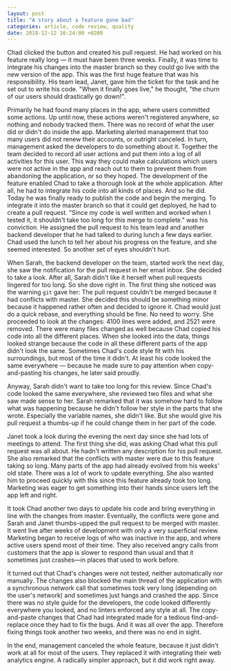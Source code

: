 ```yaml
---
layout: post
title: "A story about a feature gone bad"
categories: article, code review, quality
date: 2018-12-12 16:24:00 +0200
---
```


Chad clicked the button and created his pull request. He had worked on his feature really long — it must have been three weeks. Finally, it was time to integrate his changes into the master branch so they could go live with the new version of the app. This was the first huge feature that was his responsibility. His team lead, Janet, gave him the ticket for the task and he set out to write his code. "When it finally goes live," he thought, "the churn of our users should drastically go down!".

Primarily he had found many places in the app, where users committed some actions. Up until now, these actions weren't registered anywhere, so nothing and nobody tracked them. There was no record of what the user did or didn't do inside the app. Marketing alerted management that too many users did not renew their accounts, or outright canceled. In turn, management asked the developers to do something about it. Together the team decided to record all user actions and put them into a log of all activities for this user. This way they could make calculations which users were not active in the app and reach out to them to prevent them from abandoning the application, or so they hoped.
The development of the feature enabled Chad to take a thorough look at the whole application. After all, he had to integrate his code into all kinds of places. And so he did. Today he was finally ready to publish the code and begin the merging. To integrate it into the master branch so that it could get deployed, he had to create a pull request. "Since my code is well written and worked when I tested it, it shouldn't take too long for this merge to complete." was his conviction. He assigned the pull request to his team lead and another backend developer that he had talked to during lunch a few days earlier. Chad used the lunch to tell her about his progress on the feature, and she seemed interested. So another set of eyes shouldn't hurt.
<!--more-->
When Sarah, the backend developer on the team, started work the next day, she saw the notification for the pull request in her email inbox. She decided to take a look. After all, Sarah didn't like it herself when pull requests lingered for too long. So she dove right in. The first thing she noticed was the warning `git` gave her: The pull request couldn't be merged because it had conflicts with master. She decided this should be something minor because it happened rather often and decided to ignore it. Chad would just do a quick rebase, and everything should be fine. No need to worry.
She proceeded to look at the changes: 4100 lines were added, and 2521 were removed. There were many files changed as well because Chad copied his code into all the different places. When she looked into the data, things looked strange because the code in all these different parts of the app didn't look the same. Sometimes Chad's code style fit with his surroundings, but most of the time it didn't. At least his code looked the same everywhere — because he made sure to pay attention when copy-and-pasting his changes, he later said proudly.

Anyway, Sarah didn't want to take too long for this review. Since Chad's code looked the same everywhere, she reviewed two files and what she saw made sense to her. Sarah remarked that it was somehow hard to follow what was happening because he didn't follow her style in the parts that she wrote. Especially the variable names, she didn't like. But she would give his pull request a thumbs-up if he could change them in her part of the code.

Janet took a look during the evening the next day since she had lots of meetings to attend. The first thing she did, was asking Chad what this pull request was all about. He hadn't written any description for his pull request. She also remarked that the conflicts with master were due to this feature taking so long. Many parts of the app had already evolved from his weeks' old state. There was a lot of work to update everything. She also wanted him to proceed quickly with this since this feature already took too long. Marketing was eager to get something into their hands since users left the app left and right.

It took Chad another two days to update his code and bring everything in line with the changes from master. Eventually, the conflicts were gone and Sarah and Janet thumbs-upped the pull request to be merged with master.
It went live after weeks of development with only a very superficial review.
Marketing began to receive logs of who was inactive in the app, and where active users spend most of their time. They also received angry calls from customers that the app is slower to respond than usual and that it sometimes just crashes—in places that used to work before.

It turned out that Chad's changes were not tested, neither automatically nor manually. The changes also blocked the main thread of the application with a synchronous network call that sometimes took very long (depending on the user's network) and sometimes just hangs and crashed the app.
Since there was no style guide for the developers, the code looked differently everywhere you looked, and no linters enforced any style at all. The copy-and-paste changes that Chad had integrated made for a tedious find-and-replace once they had to fix the bugs. And it was all over the app. Therefore fixing things took another two weeks, and there was no end in sight.

In the end, management canceled the whole feature, because it just didn't work at all for most of the users. They replaced it with integrating their web analytics engine. A radically simpler approach, but it did work right away.
